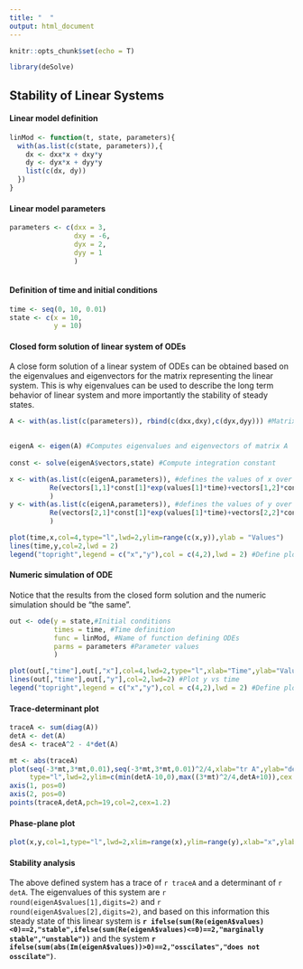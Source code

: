 ```yaml
---
title: "  "
output: html_document
---
```


```r
knitr::opts_chunk$set(echo = T)

library(deSolve)
```
## Stability of Linear Systems

#### Linear model definition
```r
linMod <- function(t, state, parameters){
  with(as.list(c(state, parameters)),{  
    dx <- dxx*x + dxy*y
    dy <- dyx*x + dyy*y
    list(c(dx, dy))
  })
}
```

#### Linear model parameters
```r
parameters <- c(dxx = 3,
                dxy = -6,
                dyx = 2,
                dyy = 1
                )
                

```

#### Definition of time and initial conditions
```r
time <- seq(0, 10, 0.01)
state <- c(x = 10,
           y = 10)
```

#### Closed form solution of linear system of ODEs
A close form solution of a linear system of ODEs can be obtained based on the eigenvalues and eigenvectors for the matrix representing the linear system. This is why eigenvalues can be used to describe the long term behavior of linear system and more importantly the stability of steady states. 
```r
A <- with(as.list(c(parameters)), rbind(c(dxx,dxy),c(dyx,dyy))) #Matrix representing linear system
  

eigenA <- eigen(A) #Computes eigenvalues and eigenvectors of matrix A
  
const <- solve(eigenA$vectors,state) #Compute integration constant

x <- with(as.list(c(eigenA,parameters)), #defines the values of x over time based on ODEs
          Re(vectors[1,1]*const[1]*exp(values[1]*time)+vectors[1,2]*const[2]*exp(values[2]*time))
          )
y <- with(as.list(c(eigenA,parameters)), #defines the values of y over time based on ODEs
          Re(vectors[2,1]*const[1]*exp(values[1]*time)+vectors[2,2]*const[2]*exp(values[2]*time))
          )

plot(time,x,col=4,type="l",lwd=2,ylim=range(c(x,y)),ylab = "Values")
lines(time,y,col=2,lwd = 2)
legend("topright",legend = c("x","y"),col = c(4,2),lwd = 2) #Define plot legend
```


#### Numeric simulation of ODE
Notice that the results from the closed form solution and the numeric simulation should be "the same".
```r

out <- ode(y = state,#Initial conditions 
           times = time, #Time definition
           func = linMod, #Name of function defining ODEs
           parms = parameters #Parameter values
           )

plot(out[,"time"],out[,"x"],col=4,lwd=2,type="l",xlab="Time",ylab="Values",ylim=range(c(x,y))) #Plot x vs time
lines(out[,"time"],out[,"y"],col=2,lwd=2) #Plot y vs time
legend("topright",legend = c("x","y"),col = c(4,2),lwd = 2) #Define plot legend

```

#### Trace-determinant plot
```r
traceA <- sum(diag(A))
detA <- det(A)
desA <- traceA^2 - 4*det(A)

mt <- abs(traceA)
plot(seq(-3*mt,3*mt,0.01),seq(-3*mt,3*mt,0.01)^2/4,xlab="tr A",ylab="det A",
     type="l",lwd=2,ylim=c(min(detA-10,0),max((3*mt)^2/4,detA+10)),cex.lab=1.25,cex.axis=1.25,axes=F)
axis(1, pos=0)
axis(2, pos=0)  
points(traceA,detA,pch=19,col=2,cex=1.2)
```

#### Phase-plane plot
```r
plot(x,y,col=1,type="l",lwd=2,xlim=range(x),ylim=range(y),xlab="x",ylab = "y")
```

#### Stability analysis
The above defined system has a trace of `r traceA` and a determinant of `r detA`. The eigenvalues of this system are `r round(eigenA$values[1],digits=2)` and `r round(eigenA$values[2],digits=2)`, and based on this information this steady state of this linear system is **`r ifelse(sum(Re(eigenA$values)<0)==2,"stable",ifelse(sum(Re(eigenA$values)<=0)==2,"marginally stable","unstable"))`** and the system **`r ifelse(sum(abs(Im(eigenA$values))>0)==2,"osscilates","does not osscilate")`**.